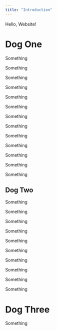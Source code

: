 ```yaml
---
title: "Introduction"
---
```


Hello, Website!

# Dog One

Something

Something

Something

Something

Something

Something

Something

Something

Something

Something

Something

Something

Something

## Dog Two

Something

Something

Something

Something

Something

Something

Something

Something

Something

Something

# Dog Three

Something

